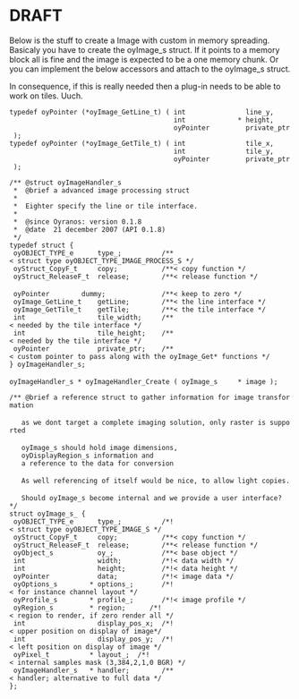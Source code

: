 = DRAFT =

Below is the stuff to create a Image with custom in memory spreading. Basicaly you have to create the oyImage_s struct. If it points to a memory block all is fine and the image is expected to be a one memory chunk. Or you can implement the below accessors and attach to the oyImage_s struct. 

In consequence, if this is really needed then a plug-in needs to be able to work on tiles. Uuch.


 typedef oyPointer (*oyImage_GetLine_t) ( int               line_y,
                                          int             * height,
                                          oyPointer         private_ptr );
 typedef oyPointer (*oyImage_GetTile_t) ( int               tile_x,
                                          int               tile_y,
                                          oyPointer         private_ptr );

 /** @struct oyImageHandler_s
  *  @brief a advanced image processing struct
  *
  *  Eighter specify the line or tile interface.
  *
  *  @since Oyranos: version 0.1.8
  *  @date  21 december 2007 (API 0.1.8)
  */
 typedef struct {
  oyOBJECT_TYPE_e      type_;          /**< struct type oyOBJECT_TYPE_IMAGE_PROCESS_S */
  oyStruct_CopyF_t     copy;           /**< copy function */
  oyStruct_ReleaseF_t  release;        /**< release function */
 
  oyPointer        dummy;              /**< keep to zero */
  oyImage_GetLine_t    getLine;        /**< the line interface */
  oyImage_GetTile_t    getTile;        /**< the tile interface */
  int                  tile_width;     /**< needed by the tile interface */
  int                  tile_height;    /**< needed by the tile interface */
  oyPointer            private_ptr;    /**< custom pointer to pass along with the oyImage_Get* functions */
 } oyImageHandler_s;
 
 oyImageHandler_s * oyImageHandler_Create ( oyImage_s     * image );


 /** @brief a reference struct to gather information for image transformation
 
    as we dont target a complete imaging solution, only raster is supported
 
    oyImage_s should hold image dimensions,
    oyDisplayRegion_s information and
    a reference to the data for conversion
 
    As well referencing of itself would be nice, to allow light copies.
 
    Should oyImage_s become internal and we provide a user interface?
 */
 struct oyImage_s_ {
  oyOBJECT_TYPE_e      type_;          /*!< struct type oyOBJECT_TYPE_IMAGE_S */
  oyStruct_CopyF_t     copy;           /**< copy function */
  oyStruct_ReleaseF_t  release;        /**< release function */
  oyObject_s           oy_;            /**< base object */
  int                  width;          /*!< data width */
  int                  height;         /*!< data height */
  oyPointer            data;           /*!< image data */
  oyOptions_s        * options_;       /*!< for instance channel layout */
  oyProfile_s        * profile_;       /*!< image profile */
  oyRegion_s         * region;      /*!< region to render, if zero render all */
  int                  display_pos_x;  /*!< upper position on display of image*/
  int                  display_pos_y;  /*!< left position on display of image */
  oyPixel_t          * layout_;  /*!< internal samples mask (3,384,2,1,0 BGR) */
  oyImageHandler_s   * handler;        /**< handler; alternative to full data */
 };